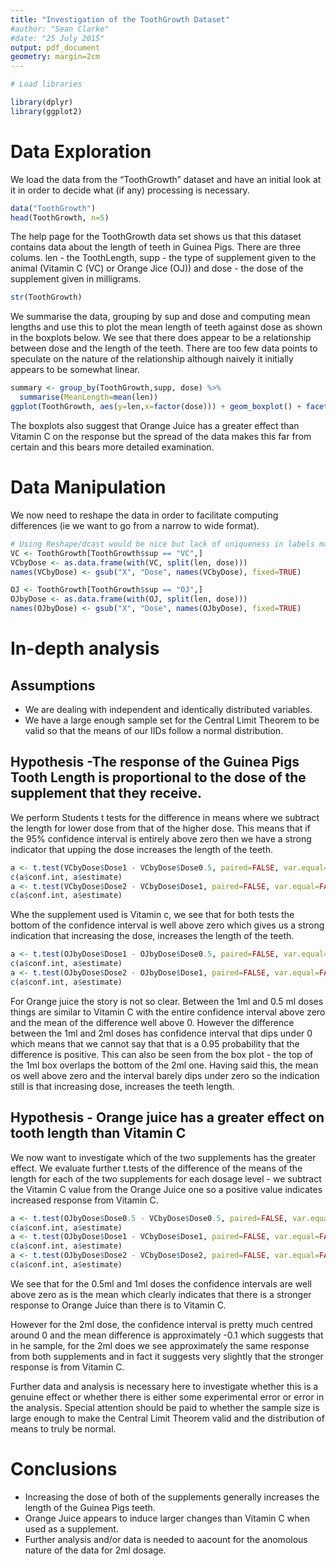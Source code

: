 ```yaml
---
title: "Investigation of the ToothGrowth Dataset"
#author: "Sean Clarke"
#date: "25 July 2015"
output: pdf_document
geometry: margin=2cm
---
```


```r
# Load libraries

library(dplyr)
library(ggplot2)
```

# Data Exploration
We load the data from the "ToothGrowth" dataset and have an initial look at it in order to decide what (if any) processing is necessary.

```r
data("ToothGrowth")
head(ToothGrowth, n=5)
```

The help page for the ToothGrowth data set shows us that this dataset contains data about the length of teeth in Guinea Pigs. There are three colums. len - the ToothLength, supp - the type of supplement given to the animal (Vitamin C (VC) or Orange Jice (OJ)) and dose - the dose of the supplement given in milligrams.
```r
str(ToothGrowth)
```

We summarise the data, grouping by sup and dose and computing mean lengths and use this to plot the mean length of teeth against dose as shown in the boxplots below. We see that there does appear to be a relationship between dose and the length of the teeth. There are too few data points to speculate on the nature of the relationship although naively it initially appears to be somewhat linear.

```r
summary <- group_by(ToothGrowth,supp, dose) %>%
  summarise(MeanLength=mean(len))
ggplot(ToothGrowth, aes(y=len,x=factor(dose))) + geom_boxplot() + facet_grid(. ~ supp, scales="free_y") + xlab("Dose (milligrams)") + ylab("Tooth Length ")

```

The boxplots also suggest that Orange Juice has a greater effect than Vitamin C on the response but the spread of the data makes this far from certain and this bears more detailed examination.

# Data Manipulation

We now need to reshape the data in order to facilitate computing differences (ie we want to go from a narrow to wide format).

```r
# Using Reshape/dcast would be nice but lack of uniqueness in labels makes it PAINFUL!
VC <- ToothGrowth[ToothGrowth$sup == "VC",]
VCbyDose <- as.data.frame(with(VC, split(len, dose)))
names(VCbyDose) <- gsub("X", "Dose", names(VCbyDose), fixed=TRUE)

OJ <- ToothGrowth[ToothGrowth$sup == "OJ",]
OJbyDose <- as.data.frame(with(OJ, split(len, dose)))
names(OJbyDose) <- gsub("X", "Dose", names(OJbyDose), fixed=TRUE)
```

# In-depth analysis

## Assumptions

* We are dealing with independent and identically distributed variables.
* We have a large enough sample set for the Central Limit Theorem to be valid so that the means of our IIDs follow a normal distribution.

## Hypothesis -The response of the Guinea Pigs Tooth Length is proportional to the dose of the supplement that they receive.

We perform Students t tests for the difference in means where we subtract the length for lower dose from that of the higher dose. This means that if the 95% confidence interval is entirely above zero then we have a strong indicator that upping the dose increases the length of the teeth.

```r
a <- t.test(VCbyDose$Dose1 - VCbyDose$Dose0.5, paired=FALSE, var.equal=FALSE)
c(a$conf.int, a$estimate)
a <- t.test(VCbyDose$Dose2 - VCbyDose$Dose1, paired=FALSE, var.equal=FALSE)
c(a$conf.int, a$estimate)
```

Whe the supplement used is Vitamin c, we see that for both tests the bottom of the confidence interval is well above zero which gives us a strong indication that increasing the dose, increases the length of the teeth.

```r
a <- t.test(OJbyDose$Dose1 - OJbyDose$Dose0.5, paired=FALSE, var.equal=FALSE)
c(a$conf.int, a$estimate)
a <- t.test(OJbyDose$Dose2 - OJbyDose$Dose1, paired=FALSE, var.equal=FALSE)
c(a$conf.int, a$estimate)
```

For Orange juice the story is not so clear. Between the 1ml and 0.5 ml doses things are similar to Vitamin C with the entire confidence interval above zero and the mean of the difference well above 0. However the difference between the 1ml and 2ml doses has  confidence interval that dips under 0 which means that we cannot say that that is a 0.95 probability that the difference is positive. This can also be seen from the box plot - the top of the 1ml box overlaps the bottom of the 2ml one. Having said this, the mean os well above zero and the interval barely dips under zero so the indication still is that increasing dose, increases the teeth length.

## Hypothesis - Orange juice has a greater effect on tooth length than Vitamin C

We now want to investigate which of the two supplements has the greater effect. We evaluate further t.tests of the difference of the means of the length for each of the  two supplements for each dosage level - we subtract the Vitamin C value from the Orange Juice one so a positive value indicates increased response from Vitamin C.

```r
a <- t.test(OJbyDose$Dose0.5 - VCbyDose$Dose0.5, paired=FALSE, var.equal=FALSE)
c(a$conf.int, a$estimate)
a <- t.test(OJbyDose$Dose1 - VCbyDose$Dose1, paired=FALSE, var.equal=FALSE)
c(a$conf.int, a$estimate)
a <- t.test(OJbyDose$Dose2 - VCbyDose$Dose2, paired=FALSE, var.equal=FALSE)
c(a$conf.int, a$estimate)
```

We see that for the 0.5ml and 1ml doses the confidence intervals are well above zero as is the mean which clearly indicates that there is a stronger response to Orange Juice than there is to Vitamin C.

However for the 2ml dose, the confidence interval is pretty much centred around 0 and the mean difference is approximately -0.1 which suggests that in he sample, for the 2ml does we see approximately the same response from both supplements and in fact it suggests very slightly that the stronger response is from Vitamin C.

Further data and analysis is necessary here to investigate whether this is a genuine effect or whether there is either some experimental error or error in the analysis. Special attention should be paid to whether the sample size is large enough to make the Central Limit Theorem valid and the distribution of means to truly be normal.

# Conclusions

* Increasing the dose of both of the supplements generally increases the length of the Guinea Pigs teeth.
* Orange Juice appears to induce larger changes than Vitamin C when used as a supplement.
* Further analysis and/or data is needed to aacount for the anomolous nature of the data for 2ml dosage.